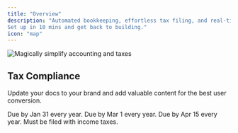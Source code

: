 ```yaml
---
title: "Overview"
description: "Automated bookkeeping, effortless tax filing, and real‑time insights.
Set up in 10 mins and get back to building."
icon: "map"
---
```


![Magically simplify accounting and taxes](/hero.png)

## Tax Compliance

Update your docs to your brand and add valuable content for the best user conversion.

<CardGroup cols={4}>
  <Card title="1099s" icon="file-user" href="/1099">
    Due by Jan 31 every year.
  </Card>

  <Card title="Delaware" icon="file-check" href="/delaware">
    Due by Mar 1 every year.
  </Card>

  <Card title="Income Tax" icon="file-exclamation" href="/incometax">
    Due by Apr 15 every year.
  </Card>

  <Card title="R&D Tax Credits" icon="money-bill-wave" href="/credits">
    Must be filed with income taxes.
  </Card>
</CardGroup>